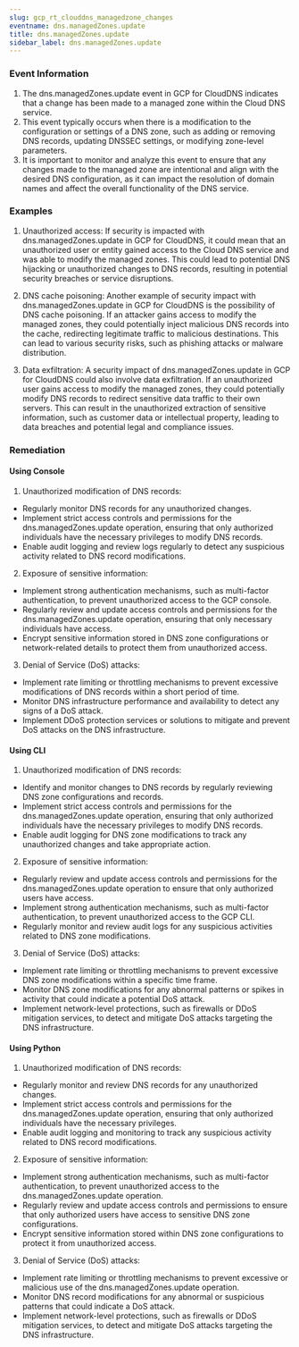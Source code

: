 ```yaml
--- 
slug: gcp_rt_clouddns_managedzone_changes
eventname: dns.managedZones.update
title: dns.managedZones.update
sidebar_label: dns.managedZones.update
---
```

                       
### Event Information

1. The dns.managedZones.update event in GCP for CloudDNS indicates that a change has been made to a managed zone within the Cloud DNS service.
2. This event typically occurs when there is a modification to the configuration or settings of a DNS zone, such as adding or removing DNS records, updating DNSSEC settings, or modifying zone-level parameters.
3. It is important to monitor and analyze this event to ensure that any changes made to the managed zone are intentional and align with the desired DNS configuration, as it can impact the resolution of domain names and affect the overall functionality of the DNS service.


### Examples

1. Unauthorized access: If security is impacted with dns.managedZones.update in GCP for CloudDNS, it could mean that an unauthorized user or entity gained access to the Cloud DNS service and was able to modify the managed zones. This could lead to potential DNS hijacking or unauthorized changes to DNS records, resulting in potential security breaches or service disruptions.

2. DNS cache poisoning: Another example of security impact with dns.managedZones.update in GCP for CloudDNS is the possibility of DNS cache poisoning. If an attacker gains access to modify the managed zones, they could potentially inject malicious DNS records into the cache, redirecting legitimate traffic to malicious destinations. This can lead to various security risks, such as phishing attacks or malware distribution.

3. Data exfiltration: A security impact of dns.managedZones.update in GCP for CloudDNS could also involve data exfiltration. If an unauthorized user gains access to modify the managed zones, they could potentially modify DNS records to redirect sensitive data traffic to their own servers. This can result in the unauthorized extraction of sensitive information, such as customer data or intellectual property, leading to data breaches and potential legal and compliance issues.

### Remediation

#### Using Console

1. Unauthorized modification of DNS records:
- Regularly monitor DNS records for any unauthorized changes.
- Implement strict access controls and permissions for the dns.managedZones.update operation, ensuring that only authorized individuals have the necessary privileges to modify DNS records.
- Enable audit logging and review logs regularly to detect any suspicious activity related to DNS record modifications.

2. Exposure of sensitive information:
- Implement strong authentication mechanisms, such as multi-factor authentication, to prevent unauthorized access to the GCP console.
- Regularly review and update access controls and permissions for the dns.managedZones.update operation, ensuring that only necessary individuals have access.
- Encrypt sensitive information stored in DNS zone configurations or network-related details to protect them from unauthorized access.

3. Denial of Service (DoS) attacks:
- Implement rate limiting or throttling mechanisms to prevent excessive modifications of DNS records within a short period of time.
- Monitor DNS infrastructure performance and availability to detect any signs of a DoS attack.
- Implement DDoS protection services or solutions to mitigate and prevent DoS attacks on the DNS infrastructure.

#### Using CLI

1. Unauthorized modification of DNS records:
- Identify and monitor changes to DNS records by regularly reviewing DNS zone configurations and records.
- Implement strict access controls and permissions for the dns.managedZones.update operation, ensuring that only authorized individuals have the necessary privileges to modify DNS records.
- Enable audit logging for DNS zone modifications to track any unauthorized changes and take appropriate action.

2. Exposure of sensitive information:
- Regularly review and update access controls and permissions for the dns.managedZones.update operation to ensure that only authorized users have access.
- Implement strong authentication mechanisms, such as multi-factor authentication, to prevent unauthorized access to the GCP CLI.
- Regularly monitor and review audit logs for any suspicious activities related to DNS zone modifications.

3. Denial of Service (DoS) attacks:
- Implement rate limiting or throttling mechanisms to prevent excessive DNS zone modifications within a specific time frame.
- Monitor DNS zone modifications for any abnormal patterns or spikes in activity that could indicate a potential DoS attack.
- Implement network-level protections, such as firewalls or DDoS mitigation services, to detect and mitigate DoS attacks targeting the DNS infrastructure.

#### Using Python

1. Unauthorized modification of DNS records:
- Regularly monitor and review DNS records for any unauthorized changes.
- Implement strict access controls and permissions for the dns.managedZones.update operation, ensuring that only authorized individuals have the necessary privileges.
- Enable audit logging and monitoring to track any suspicious activity related to DNS record modifications.

2. Exposure of sensitive information:
- Implement strong authentication mechanisms, such as multi-factor authentication, to prevent unauthorized access to the dns.managedZones.update operation.
- Regularly review and update access controls and permissions to ensure that only authorized users have access to sensitive DNS zone configurations.
- Encrypt sensitive information stored within DNS zone configurations to protect it from unauthorized access.

3. Denial of Service (DoS) attacks:
- Implement rate limiting or throttling mechanisms to prevent excessive or malicious use of the dns.managedZones.update operation.
- Monitor DNS record modifications for any abnormal or suspicious patterns that could indicate a DoS attack.
- Implement network-level protections, such as firewalls or DDoS mitigation services, to detect and mitigate DoS attacks targeting the DNS infrastructure.


 
